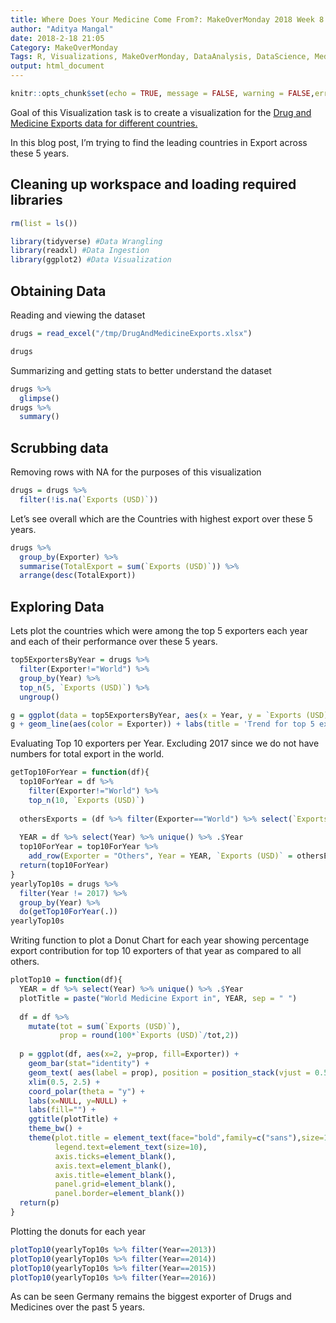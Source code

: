 ```yaml
---
title: Where Does Your Medicine Come From?: MakeOverMonday 2018 Week 8
author: "Aditya Mangal"
date: 2018-2-18 21:05
Category: MakeOverMonday
Tags: R, Visualizations, MakeOverMonday, DataAnalysis, DataScience, Medicine
output: html_document
---
```


```r
knitr::opts_chunk$set(echo = TRUE, message = FALSE, warning = FALSE,error = FALSE)
```

Goal of this Visualization task is to create a visualization for the <a href="https://www.trademap.org/Country_SelProduct_TS.aspx?nvpm=1|||||3004|||4|1|1|2|2|1|2|1|1" target="_blank">Drug and Medicine Exports data for different countries.</a>

In this blog post, I'm trying to find the leading countries in Export across these 5 years.

## Cleaning up workspace and loading required libraries

```r
rm(list = ls())
```

```r
library(tidyverse) #Data Wrangling
library(readxl) #Data Ingestion
library(ggplot2) #Data Visualization
```
## Obtaining Data

Reading and viewing the dataset
```r
drugs = read_excel("/tmp/DrugAndMedicineExports.xlsx")
```
```r
drugs
```

Summarizing and getting stats to better understand the dataset

```r
drugs %>% 
  glimpse()
drugs %>% 
  summary()
```

## Scrubbing data

Removing rows with NA for the purposes of this visualization

```r
drugs = drugs %>% 
  filter(!is.na(`Exports (USD)`))
```

Let's see overall which are the Countries with highest export over these 5 years.

```r
drugs %>% 
  group_by(Exporter) %>% 
  summarise(TotalExport = sum(`Exports (USD)`)) %>% 
  arrange(desc(TotalExport))
```


## Exploring Data

Lets plot the countries which were among the top 5 exporters each year and each of their performance over these 5 years.
```r
top5ExportersByYear = drugs %>% 
  filter(Exporter!="World") %>% 
  group_by(Year) %>% 
  top_n(5, `Exports (USD)`) %>% 
  ungroup()
```
```r
g = ggplot(data = top5ExportersByYear, aes(x = Year, y = `Exports (USD)`))
g + geom_line(aes(color = Exporter)) + labs(title = 'Trend for top 5 exporters in the world over the years')
```


Evaluating Top 10 exporters per Year. Excluding 2017 since we do not have numbers for total export in the world. 
```r
getTop10ForYear = function(df){
  top10ForYear = df %>% 
    filter(Exporter!="World") %>% 
    top_n(10, `Exports (USD)`)
  
  othersExports = (df %>% filter(Exporter=="World") %>% select(`Exports (USD)`)) - (top10ForYear %>% summarise(Total = sum(`Exports (USD)`)))
  
  YEAR = df %>% select(Year) %>% unique() %>% .$Year
  top10ForYear = top10ForYear %>% 
    add_row(Exporter = "Others", Year = YEAR, `Exports (USD)` = othersExports %>% .$`Exports (USD)`)
  return(top10ForYear)
}
yearlyTop10s = drugs %>% 
  filter(Year != 2017) %>% 
  group_by(Year) %>% 
  do(getTop10ForYear(.))
yearlyTop10s
```
Writing function to plot a Donut Chart for each year showing percentage export contribution for top 10 exporters of that year as compared to all others.
```r
plotTop10 = function(df){
  YEAR = df %>% select(Year) %>% unique() %>% .$Year
  plotTitle = paste("World Medicine Export in", YEAR, sep = " ")
  
  df = df %>% 
    mutate(tot = sum(`Exports (USD)`),
           prop = round(100*`Exports (USD)`/tot,2))
  
  p = ggplot(df, aes(x=2, y=prop, fill=Exporter)) + 
    geom_bar(stat="identity") + 
    geom_text( aes(label = prop), position = position_stack(vjust = 0.5)) + 
    xlim(0.5, 2.5) +
    coord_polar(theta = "y") +
    labs(x=NULL, y=NULL) + 
    labs(fill="") + 
    ggtitle(plotTitle) + 
    theme_bw() + 
    theme(plot.title = element_text(face="bold",family=c("sans"),size=15),
          legend.text=element_text(size=10),
          axis.ticks=element_blank(),
          axis.text=element_blank(),
          axis.title=element_blank(),
          panel.grid=element_blank(),
          panel.border=element_blank())
  return(p)
}
```
Plotting the donuts for each year
```r
plotTop10(yearlyTop10s %>% filter(Year==2013))
plotTop10(yearlyTop10s %>% filter(Year==2014))
plotTop10(yearlyTop10s %>% filter(Year==2015))
plotTop10(yearlyTop10s %>% filter(Year==2016))
```

As can be seen Germany remains the biggest exporter of Drugs and Medicines over the past 5 years.